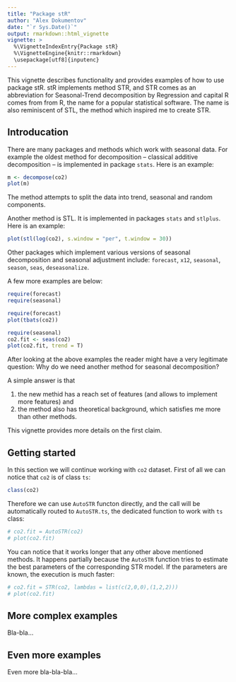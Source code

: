 ```yaml
---
title: "Package stR"
author: "Alex Dokumentov"
date: "`r Sys.Date()`"
output: rmarkdown::html_vignette
vignette: >
  %\VignetteIndexEntry{Package stR}
  %\VignetteEngine{knitr::rmarkdown}
  \usepackage[utf8]{inputenc}
---
```


This vignette describes functionality and provides examples of how to use package stR.
stR implements method STR, and STR comes as an abbreviation for Seasonal-Trend decomposition by Regression and capital R comes from from R, the name for a popular statistical software. The name is also reminiscent of STL, the method which inspired me to create STR.

## Introducation

There are many packages and methods which work with seasonal data. For example the oldest method for decomposition -- classical additive decomposition -- is implemented in package <code>stats</code>. Here is an example:
```r
m <- decompose(co2)
plot(m)
```
The method attempts to split the data into trend, seasonal and random components.

Another method is STL. It is implemented in packages <code>stats</code> and <code>stlplus</code>. Here is an example:
```r
plot(stl(log(co2), s.window = "per", t.window = 30))
```

Other packages which implement various versions of seasonal decomposition and seasonal adjustment include: <code>forecast</code>, <code>x12</code>, <code>seasonal</code>, <code>season</code>, <code>seas</code>, <code>deseasonalize</code>.

A few more examples are below:
```r
require(forecast)
require(seasonal)
```
```r
require(forecast)
plot(tbats(co2))
```

```r
require(seasonal)
co2.fit <- seas(co2)
plot(co2.fit, trend = T)
```


After looking at the above examples the reader might have a very legitimate question: Why do we need another method for seasonal decomposition?

A simple answer is that

  1. the new methid has a reach set of features (and allows to implement more features) and
  2. the method also has theoretical background, which satisfies me more than other methods.

This vignette provides more details on the first claim.

## Getting started

In this section we will continue working with <code>co2</code> dataset.
First of all we can notice that <code>co2</code> is of class <code>ts</code>:

```r
class(co2)
```

Therefore we can use <code>AutoSTR</code> functon directly, and the call will be automatically routed to <code>AutoSTR.ts</code>, the dedicated function to work with <code>ts</code> class:

```r
# co2.fit = AutoSTR(co2)
# plot(co2.fit)
```

You can notice that it works longer that any other above mentioned methods. It happens partially because the <code>AutoSTR</code> function tries to estimate the best parameters of the corresponding STR model. If the parameters are known, the execution is much faster:

```r
# co2.fit = STR(co2, lambdas = list(c(2,0,0),(1,2,2)))
# plot(co2.fit)
```


## More complex examples

Bla-bla...

## Even more examples

Even more bla-bla-bla...
